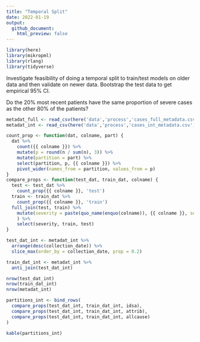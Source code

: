 ```yaml
---
title: "Temporal Split"
date: 2022-01-19
output: 
  github_document:
    html_preview: false
---
```


```r
library(here)
library(mikropml)
library(rlang)
library(tidyverse)
```

Investigate feasibility of doing a temporal split to train/test models on older data
and then validate on newer data. 
Bootstrap the test data to get empirical 95% CI.

Do the 20% most recent patients have the same proportion of severe cases as the 
other 80% of the patients?

```r
metadat_full <- read_csv(here('data','process','cases_full_metadata.csv'))
metadat_int <- read_csv(here('data','process','cases_int_metadata.csv'))
```

```r
count_prop <- function(dat, colname, part) {
  dat %>% 
    count({{ colname }}) %>% 
    mutate(p = round(n / sum(n), 3)) %>% 
    mutate(partition = part) %>% 
    select(partition, p, {{ colname }}) %>% 
    pivot_wider(names_from = partition, values_from = p)
}
compare_props <- function(test_dat, train_dat, colname) {
  test <- test_dat %>% 
    count_prop({{ colname }}, 'test')
  train <- train_dat %>% 
    count_prop({{ colname }}, 'train')
  full_join(test, train) %>% 
    mutate(severity = paste(quo_name(enquo(colname)), {{ colname }}, sep = "_")
    ) %>% 
    select(severity, train, test)
}
```


```r
test_dat_int <- metadat_int %>% 
  arrange(desc(collection_date)) %>% 
  slice_max(order_by = collection_date, prop = 0.2)

train_dat_int <- metadat_int %>% 
  anti_join(test_dat_int)

nrow(test_dat_int)
nrow(train_dat_int)
nrow(metadat_int)

partitions_int <- bind_rows(
  compare_props(test_dat_int, train_dat_int, idsa),
  compare_props(test_dat_int, train_dat_int, attrib),
  compare_props(test_dat_int, train_dat_int, allcause)
) 

kable(partitions_int)
```

